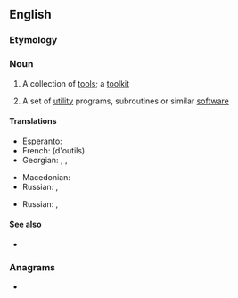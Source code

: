 ==English==

===Etymology===
{{compound|tool|set|lang=en}}

===Noun===
{{en-noun}}

# A collection of [[tool]]s; a [[toolkit]]
# {{lb|en|computing}} A set of [[utility]] programs, subroutines or similar [[software]]

====Translations====
{{trans-top|collection of tools}}
* Esperanto: {{t|eo|ilaro}}
* French: {{t+|fr|jeu|m}} (d'outils)
* Georgian: {{t|ka|ინსტრუმენტთა ნაკრები}}, {{t|ka|ხელსაწყოთა ნაკრები}}, {{t|ka|ხელსაწყოების ნაკრები}}
{{trans-mid}}
* Macedonian: {{t|mk|прибор|m|tr=príbor|sc=Cyrl}}
* Russian: {{t|ru|набо́р инструме́нтов|m}}, {{t+|ru|инструмента́рий|m}}
{{trans-bottom}}

{{trans-top|set of utility programs, subroutines or similar software}}
* Russian: {{t|ru|инструмента́льные сре́дства|n-p}}, {{t|ru|паке́т програ́мм|m}}
{{trans-mid}}
{{trans-bottom}}

====See also====
* {{l|en|toolchain}}

===Anagrams===
* {{anagrams|en|Tootles|set tool|tootles}}